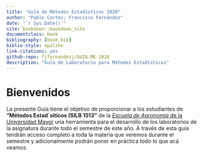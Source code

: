 ```yaml
--- 
title: "Guía de Métodos Estadísticos 2020"
author: "Pablo Cortes; Francisco Fernández"
date: "`r Sys.Date()`"
site: bookdown::bookdown_site
documentclass: book
bibliography: [book.bib]
biblio-style: apalike
link-citations: yes
github-repo: fjfernandezj/GUIA-ME-2020
description: "Guía de Laboratorio para Métodos Estadísticos"
---
```


# Bienvenidos {-}
La presente Guía tiene el objetivo de proporcionar a los estudiantes de **"Métodos Estad´siticos (SILB 1513"** de la [_Escuela de Agronomía_ de la Universidad Mayor](https://www.umayor.cl/um/carreras/agronomia-santiago/10000) una herramienta para el desarrollo de los laboratorios de la asignatura durante todo el semestre de este año. A través de esta guía tendrán acceso completo a toda la materia que veremos durante el semestre y adicionalmente podrán poner en práctica todo lo que acá veamos.

 

